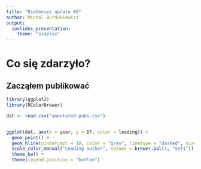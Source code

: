 ```yaml
---
title: "BioGenies update #8"
author: Michal Burdukiewicz
output: 
  ioslides_presentation:
    theme: "simplex"
---
```



<link href="https://fonts.googleapis.com/css?family=Montserrat&display=swap" rel="stylesheet">

<style>
slides > slide {
  font-family: 'Montserrat', sans-serif;
}

.center {
  display: block;
  margin-left: auto;
  margin-right: auto;

}


</style>

# Co się zdarzyło?

## Zacząłem publikować

```r
library(ggplot2)
library(RColorBrewer)

dat <- read.csv("annotated-pubs.csv")


ggplot(dat, aes(x = year, y = IF, color = leading)) +
  geom_point() +
  geom_hline(yintercept = 10, color = "grey", linetype = "dashed", size = 2) +
  scale_color_manual("Leading author", values = brewer.pal(3, "Set1")) +
  theme_bw() +
  theme(legend.position = "bottom")
```

